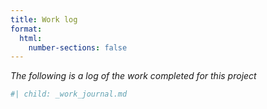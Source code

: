 ```yaml
---
title: Work log
format:
  html:
    number-sections: false
---
```


*The following is a log of the work completed for this project*

```r
#| child: _work_journal.md
```

